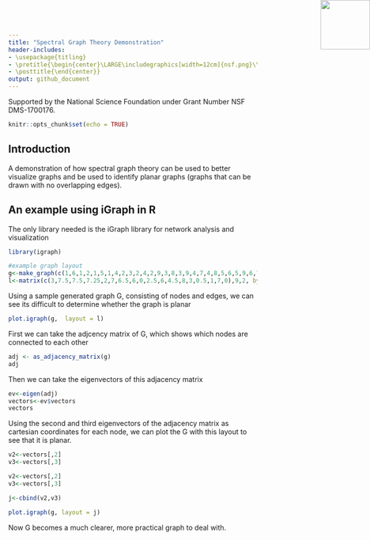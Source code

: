 ```yaml
---
title: "Spectral Graph Theory Demonstration" 
header-includes:
- \usepackage{titling}
- \pretitle{\begin{center}\LARGE\includegraphics[width=12cm]{nsf.png}\\[\bigskipamount]}
- \posttitle{\end{center}}
output: github_document
---
```

<img src="nsf.png" style="position:absolute;top:0px;right:0px;" width="100" height="100" />
Supported by the National Science Foundation under Grant Number NSF DMS-1700176.



```r
knitr::opts_chunk$set(echo = TRUE)
```

## Introduction

A demonstration of how spectral graph theory can be used to better visualize graphs and be used to identify planar graphs (graphs that can be drawn with no overlapping edges). 

## An example using iGraph in R

The only library needed is the iGraph library for network analysis and visualization
```r
library(igraph)
```


```r
#example graph layout
g<-make_graph(c(1,6,1,2,1,5,1,4,2,3,2,4,2,9,3,8,3,9,4,7,4,8,5,6,5,9,6,7,7,8), directed = FALSE)
l<-matrix(c(3,7.5,7.5,7.25,2,7,6.5,6,0,2.5,6,4.5,8,3,0.5,1,7,0),9,2, byrow = TRUE)
```

Using a sample generated graph G, consisting of nodes and edges, we can see its difficult to determine whether the graph is planar
```r
plot.igraph(g,  layout = l)
```

First we can take the adjcency matrix of G, which shows which nodes are connected to each other
```r
adj <- as_adjacency_matrix(g)
adj
```

Then we can take the eigenvectors of this adjacency matrix
```r
ev<-eigen(adj)
vectors<-ev$vectors
vectors
```

Using the second and third eigenvectors of the adjacency matrix as cartesian coordinates for each node, we can plot the G with this layout to see that it is planar. 
```r
v2<-vectors[,2]
v3<-vectors[,3]

v2<-vectors[,2]
v3<-vectors[,3]

j<-cbind(v2,v3)

plot.igraph(g, layout = j)
```

Now G becomes a much clearer, more practical graph to deal with.